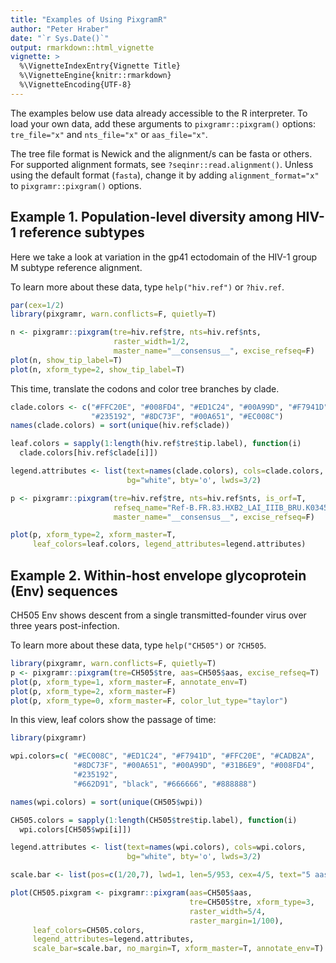 ```yaml
---
title: "Examples of Using PixgramR"
author: "Peter Hraber"
date: "`r Sys.Date()`"
output: rmarkdown::html_vignette
vignette: >
  %\VignetteIndexEntry{Vignette Title}
  %\VignetteEngine{knitr::rmarkdown}
  %\VignetteEncoding{UTF-8}
---
```


The examples below use data already accessible to the R interpreter.
To load your own data, add these arguments to `pixgramr::pixgram()` options: 
`tre_file="x"` and `nts_file="x"` or `aas_file="x"`.

The tree file format is Newick and the alignment/s can be fasta or others.
For supported alignment formats, see `?seqinr::read.alignment()`.  Unless using
the default format (`fasta`), change it by adding `alignment_format="x"` to `pixgramr::pixgram()` options.

## Example 1. Population-level diversity among HIV-1 reference subtypes

Here we take a look at variation in the gp41 ectodomain of the HIV-1 group M
subtype reference alignment.

To learn more about these data, type `help("hiv.ref")` or `?hiv.ref`.

```r
par(cex=1/2)
library(pixgramr, warn.conflicts=F, quietly=T)

n <- pixgramr::pixgram(tre=hiv.ref$tre, nts=hiv.ref$nts,
                       raster_width=1/2,
                       master_name="__consensus__", excise_refseq=F)
plot(n, show_tip_label=T)
plot(n, xform_type=2, show_tip_label=T)
```

This time, translate the codons and color tree branches by clade.

```r

clade.colors <- c("#FFC20E", "#008FD4", "#ED1C24", "#00A99D", "#F7941D", 
                  "#235192", "#8DC73F", "#00A651", "#EC008C")
names(clade.colors) = sort(unique(hiv.ref$clade))

leaf.colors = sapply(1:length(hiv.ref$tre$tip.label), function(i)
  clade.colors[hiv.ref$clade[i]])

legend.attributes <- list(text=names(clade.colors), cols=clade.colors, 
                          bg="white", bty='o', lwds=3/2)

p <- pixgramr::pixgram(tre=hiv.ref$tre, nts=hiv.ref$nts, is_orf=T,
                       refseq_name="Ref-B.FR.83.HXB2_LAI_IIIB_BRU.K03455",
                       master_name="__consensus__", excise_refseq=F)

plot(p, xform_type=2, xform_master=T, 
     leaf_colors=leaf.colors, legend_attributes=legend.attributes)
```

## Example 2. Within-host envelope glycoprotein (Env) sequences

CH505 Env shows descent from a single transmitted-founder virus over three years post-infection.

To learn more about these data, type `help("CH505")` or `?CH505`.

```r
library(pixgramr, warn.conflicts=F, quietly=T)
p <- pixgramr::pixgram(tre=CH505$tre, aas=CH505$aas, excise_refseq=T)
plot(p, xform_type=1, xform_master=F, annotate_env=T)
plot(p, xform_type=2, xform_master=F)
plot(p, xform_type=0, xform_master=F, color_lut_type="taylor")
```

In this view, leaf colors show the passage of time:

```r
library(pixgramr)

wpi.colors=c( "#EC008C", "#ED1C24", "#F7941D", "#FFC20E", "#CADB2A",
              "#8DC73F", "#00A651", "#00A99D", "#31B6E9", "#008FD4",
              "#235192",
              "#662D91", "black", "#666666", "#888888")

names(wpi.colors) = sort(unique(CH505$wpi))

CH505.colors = sapply(1:length(CH505$tre$tip.label), function(i)
  wpi.colors[CH505$wpi[i]])

legend.attributes <- list(text=names(wpi.colors), cols=wpi.colors, 
                          bg="white", bty='o', lwds=3/2)

scale.bar <- list(pos=c(1/20,7), lwd=1, len=5/953, cex=4/5, text="5 aas")

plot(CH505.pixgram <- pixgramr::pixgram(aas=CH505$aas,
                                        tre=CH505$tre, xform_type=3, 
                                        raster_width=5/4,
                                        raster_margin=1/100),
     leaf_colors=CH505.colors, 
     legend_attributes=legend.attributes,
     scale_bar=scale.bar, no_margin=T, xform_master=T, annotate_env=T)
```
